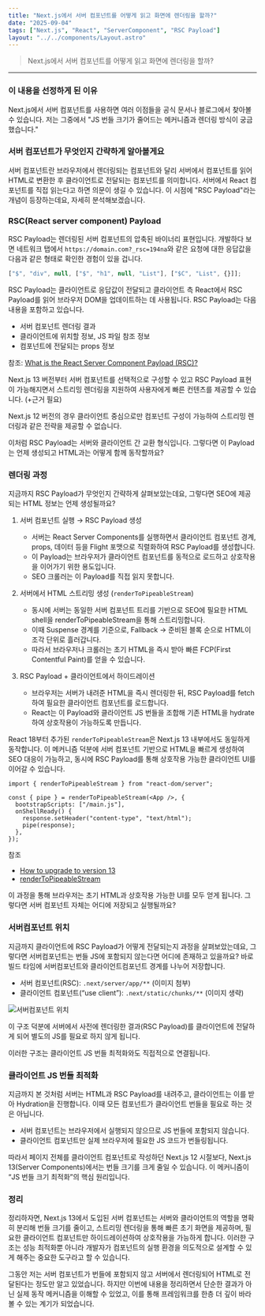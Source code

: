 ```yaml
---
title: "Next.js에서 서버 컴포넌트를 어떻게 읽고 화면에 렌더링을 할까?"
date: "2025-09-04"
tags: ["Next.js", "React", "ServerComponent", "RSC Payload"]
layout: "../../components/Layout.astro"
---
```


> Next.js에서 서버 컴포넌트를 어떻게 읽고 화면에 렌더링을 할까?

---

### 이 내용을 선정하게 된 이유

Next.js에서 서버 컴포넌트를 사용하면 여러 이점들을 공식 문서나 블로그에서 찾아볼 수 있습니다. 저는 그중에서 "JS 번들 크기가 줄어드는 메커니즘과 렌더링 방식이 궁금했습니다."

### 서버 컴포넌트가 무엇인지 간략하게 알아볼게요

서버 컴포넌트란 브라우저에서 렌더링되는 컴포넌트와 달리 서버에서 컴포넌트를 읽어 HTML로 변환한 후 클라이언트로 전달되는 컴포넌트를 의미합니다. 서버에서 React 컴포넌트를 직접 읽는다고 하면 의문이 생길 수 있습니다. 이 시점에 "RSC Payload"라는 개념이 등장하는데요, 자세히 분석해보겠습니다.

### RSC(React server component) Payload

RSC Payload는 렌더링된 서버 컴포넌트의 압축된 바이너리 표현입니다. 개발하다 보면 네트워크 탭에서 `https://domain.com?_rsc=194na`와 같은 요청에 대한 응답값을 다음과 같은 형태로 확인한 경험이 있을 겁니다.

```ts
["$", "div", null, ["$", "h1", null, "List"], ["$C", "List", {}]];
```

RSC Payload는 클라이언트로 응답값이 전달되고 클라이언트 측 React에서 RSC Payload를 읽어 브라우저 DOM을 업데이트하는 데 사용됩니다. RSC Payload는 다음 내용을 포함하고 있습니다.

- 서버 컴포넌트 렌더링 결과
- 클라이언트에 위치할 정보, JS 파일 참조 정보
- 컴포넌트에 전달되는 props 정보

참조: [What is the React Server Component Payload (RSC)?](https://nextjs.org/docs/app/getting-started/server-and-client-components#on-the-server)

Next.js 13 버전부터 서버 컴포넌트를 선택적으로 구성할 수 있고 RSC Payload 표현이 가능해지면서 스트리밍 렌더링을 지원하여 사용자에게 빠른 컨텐츠를 제공할 수 있습니다. (+근거 필요)

Next.js 12 버전의 경우 클라이언트 중심으로만 컴포넌트 구성이 가능하여 스트리밍 렌더링과 같은 전략을 제공할 수 없습니다.

이처럼 RSC Payload는 서버와 클라이언트 간 교환 형식입니다. 그렇다면 이 Payload는 언제 생성되고 HTML과는 어떻게 함께 동작할까요?

### 렌더링 과정

지금까지 RSC Payload가 무엇인지 간략하게 살펴보았는데요, 그렇다면 SEO에 제공되는 HTML 정보는 언제 생성될까요?

1. 서버 컴포넌트 실행 → RSC Payload 생성

   - 서버는 React Server Components를 실행하면서 클라이언트 컴포넌트 경계, props, 데이터 등을 Flight 포맷으로 직렬화하여 RSC Payload를 생성합니다.
   - 이 Payload는 브라우저가 클라이언트 컴포넌트를 동적으로 로드하고 상호작용을 이어가기 위한 용도입니다.
   - SEO 크롤러는 이 Payload를 직접 읽지 못합니다.

2. 서버에서 HTML 스트리밍 생성 (`renderToPipeableStream`)

   - 동시에 서버는 동일한 서버 컴포넌트 트리를 기반으로 SEO에 필요한 HTML shell을 renderToPipeableStream을 통해 스트리밍합니다.
   - 이때 Suspense 경계를 기준으로, Fallback → 준비된 블록 순으로 HTML이 조각 단위로 흘러갑니다.
   - 따라서 브라우저나 크롤러는 초기 HTML을 즉시 받아 빠른 FCP(First Contentful Paint)를 얻을 수 있습니다.

3. RSC Payload + 클라이언트에서 하이드레이션

   - 브라우저는 서버가 내려준 HTML을 즉시 렌더링한 뒤, RSC Payload를 fetch하여 필요한 클라이언트 컴포넌트를 로드합니다.
   - React는 이 Payload와 클라이언트 JS 번들을 조합해 기존 HTML을 hydrate하여 상호작용이 가능하도록 만듭니다.

React 18부터 추가된 `renderToPipeableStream`은 Next.js 13 내부에서도 동일하게 동작합니다. 이 메커니즘 덕분에 서버 컴포넌트 기반으로 HTML을 빠르게 생성하여 SEO 대응이 가능하고, 동시에 RSC Payload를 통해 상호작용 가능한 클라이언트 UI를 이어갈 수 있습니다.

```tsx
import { renderToPipeableStream } from "react-dom/server";

const { pipe } = renderToPipeableStream(<App />, {
  bootstrapScripts: ["/main.js"],
  onShellReady() {
    response.setHeader("content-type", "text/html");
    pipe(response);
  },
});
```

참조

- [How to upgrade to version 13](https://nextjs.org/docs/pages/guides/upgrading/version-13)
- [renderToPipeableStream](https://ko.react.dev/reference/react-dom/server/renderToPipeableStream)

이 과정을 통해 브라우저는 초기 HTML과 상호작용 가능한 UI를 모두 얻게 됩니다. 그렇다면 서버 컴포넌트 자체는 어디에 저장되고 실행될까요?


### 서버컴포넌트 위치

지금까지 클라이언트에 RSC Payload가 어떻게 전달되는지 과정을 살펴보았는데요, 그렇다면 서버컴포넌트는 번들 JS에 포함되지 않는다면 어디에 존재하고 있을까요? 바로 빌드 타임에 서버컴포넌트와 클라이언트컴포넌트 경계를 나누어 저장합니다.

- 서버 컴포넌트(RSC): `.next/server/app/**` (이미지 첨부)
- 클라이언트 컴포넌트(“use client”): `.next/static/chunks/**` (이미지 생략)

![서버컴포넌트 위치](/images/nextjs-rsc/server-component-position.webp)

이 구조 덕분에 서버에서 사전에 렌더링한 결과(RSC Payload)를 클라이언트에 전달하게 되어 별도의 JS를 필요로 하지 않게 됩니다.

이러한 구조는 클라이언트 JS 번들 최적화와도 직접적으로 연결됩니다.

### 클라이언트 JS 번들 최적화

지금까지 본 것처럼 서버는 HTML과 RSC Payload를 내려주고, 클라이언트는 이를 받아 Hydration을 진행합니다. 이때 모든 컴포넌트가 클라이언트 번들을 필요로 하는 것은 아닙니다.

- 서버 컴포넌트는 브라우저에서 실행되지 않으므로 JS 번들에 포함되지 않습니다.
- 클라이언트 컴포넌트만 실제 브라우저에 필요한 JS 코드가 번들링됩니다.

따라서 페이지 전체를 클라이언트 컴포넌트로 작성하던 Next.js 12 시절보다, Next.js 13(Server Components)에서는 번들 크기를 크게 줄일 수 있습니다. 이 메커니즘이 “JS 번들 크기 최적화”의 핵심 원리입니다.

### 정리

정리하자면, Next.js 13에서 도입된 서버 컴포넌트는 서버와 클라이언트의 역할을 명확히 분리해 번들 크기를 줄이고, 스트리밍 렌더링을 통해 빠른 초기 화면을 제공하며, 필요한 클라이언트 컴포넌트만 하이드레이션하여 상호작용을 가능하게 합니다.
이러한 구조는 성능 최적화뿐 아니라 개발자가 컴포넌트의 실행 환경을 의도적으로 설계할 수 있게 해주는 중요한 도구라고 할 수 있습니다.

그동안 저는 서버 컴포넌트가 번들에 포함되지 않고 서버에서 렌더링되어 HTML로 전달된다는 정도만 알고 있었습니다. 하지만 이번에 내용을 정리하면서 단순한 결과가 아닌 실제 동작 메커니즘을 이해할 수 있었고, 이를 통해 프레임워크를 한층 더 깊이 바라볼 수 있는 계기가 되었습니다.
